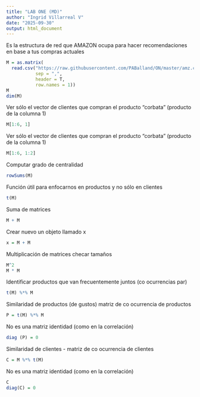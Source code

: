 ```yaml
---
title: "LAB ONE (MD)"
author: "Ingrid Villarreal V"
date: "2025-09-30"
output: html_document
---
```


Es la estructura de red que AMAZON ocupa para hacer recomendaciones en base a tus compras actuales
```r
M = as.matrix(
  read.csv("https://raw.githubusercontent.com/PABalland/ON/master/amz.csv" , 
           sep = ",", 
           header = T, 
           row.names = 1))
M
dim(M)
```

Ver sólo el vector de clientes que compran el producto "corbata" (producto de la columna 1)
```r
M[1:6, 1]
```

Ver sólo el vector de clientes que compran el producto "corbata" (producto de la columna 1)
```r
M[1:6, 1:2]
```

Computar grado de centralidad
```r
rowSums(M)
```

Función útil para enfocarnos en productos y no sólo en clientes
```r
t(M)
```

Suma de matrices
```r
M + M
```

Crear nuevo un objeto llamado x
```r
x = M + M
```

Multiplicación de matrices checar tamaños
```r
M^2
M * M
```

Identificar productos que van frecuentemente juntos (co ocurrencias par)
```r
t(M) %*% M
```

Similaridad de productos (de gustos) matriz de co ocurrencia de productos
```r
P = t(M) %*% M
```

No es una matriz identidad (como en la correlación) 
```r
diag (P) = 0
```

Similaridad de clientes - matriz de co ocurrencia de clientes
```r
C = M %*% t(M)
```

No es una matriz identidad (como en la correlación) 
```r
C
diag(C) = 0
```
